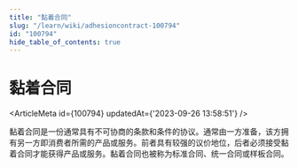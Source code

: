 ```yaml
---
title: "黏着合同"
slug: "/learn/wiki/adhesioncontract-100794"
id: "100794"
hide_table_of_contents: true
---
```



# 黏着合同

<ArticleMeta id={100794} updatedAt={'2023-09-26 13:58:51'} />
<div className='border-solid border-b border-t-0 my-4 border-[var(--ifm-color-gray-300)]' />

黏着合同是一份通常具有不可协商的条款和条件的协议。通常由一方准备，该方拥有另一方即消费者所需的产品或服务。前者具有较强的议价地位，后者必须接受黏着合同才能获得产品或服务。黏着合同也被称为标准合同、统一合同或样板合同。
